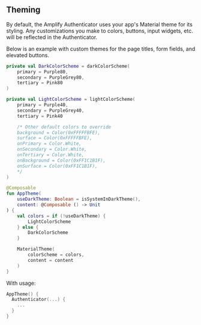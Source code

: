 
## Theming

By default, the Amplify Authenticator uses your app's Material theme for its styling. Any customizations you make to colors, buttons, input widgets, etc. will be reflected in the Authenticator.

Below is an example with custom themes for the page titles, form fields, and elevated buttons.

```kotlin
private val DarkColorScheme = darkColorScheme(
    primary = Purple80,
    secondary = PurpleGrey80,
    tertiary = Pink80
)

private val LightColorScheme = lightColorScheme(
    primary = Purple40,
    secondary = PurpleGrey40,
    tertiary = Pink40

    /* Other default colors to override
    background = Color(0xFFFFFBFE),
    surface = Color(0xFFFFFBFE),
    onPrimary = Color.White,
    onSecondary = Color.White,
    onTertiary = Color.White,
    onBackground = Color(0xFF1C1B1F),
    onSurface = Color(0xFF1C1B1F),
    */
)

@Composable
fun AppTheme(
    useDarkTheme: Boolean = isSystemInDarkTheme(),
    content: @Composable () -> Unit
) {
    val colors = if (!useDarkTheme) {
        LightColorScheme
    } else {
        DarkColorScheme
    }

    MaterialTheme(
        colorScheme = colors,
        content = content
    )
}
```

With usage:

```kotlin
AppTheme() {
  Authenticator(...) {
    ...
  }
}
```